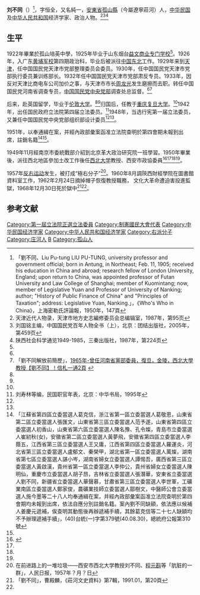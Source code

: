 {{Infobox Officeholder
|姓名=劉不同
|圖像=File:劉不同.jpg
|圖像大小=200px
|圖像說明=  
| 字       = 字恒全
| 號       = 
| 別名     = 又名純一
| 出生名   = 
| 出生日期 = 1905年2月11日
| 出生地點 = {{QING}}[[盛京將軍|盛京統部]][[鳳凰直隸廳_(奉天)|鳳凰廳]][[安東縣_(奉天省)|安東縣]]
| 逝世日期 = {{dda|1968|12|30|1905|2|11}}
| 逝世地點 = {{PRC}}
| 死因     = 
| 墓地     = 
| 墓地座標 = 
| 籍貫     = 
| 政黨     = 
| 其他政黨 = 
| order        = {{ROC}}第1屆[[中華民國立法院|立法委員]]
| term_start   = 1948年5月5日
| term_end     = 1951年8月30日
| constituency = [[安東省_(中華民國)|安東省]]
| parents    = 
| 配偶     = 王佳文
| 伴侶 = 房育珍，化名方勇，1949年後，任西北軍政委員會財務處長
| relatives  =  
| children  = 子女刘孔朝，刘怡宁，刘慰宁
| 母校     = 
| 著作     = 
* 《民生主義之租稅制度》，青年書店，1941.05
* 《財政學概要》，昌明書屋，1948.04
* 《中國財政史》，大東書局
| 簽名     = 
| 腳註     = 
| past     = 
}}
'''刘不同'''（{{bd|1905年|2月11日|1968年|12月30日}}）<ref>「劉不同、Liu Pu-tung  LIU PU-TUNG, university professor and government official; born in Antung, in Northeast; Feb. 11, 1905; received his education in China and abroad; research fellow of London University, England; upon return to China, was appointed professor of Futan University and Law College of Shanghai; member of Kuomintang; now, member of Legislative Yuan and Professor of University of Nanking; author; "History of Public Finance of China" and "Principles of Taxation"; address: Legislative Yuan, Nanking.」，《Who's Who in China》，上海密勒氏評論報，1950年，147頁</ref>，字恒全，又名純一，[[安東省_(中華民國)|安東省]][[孤山縣|孤山縣]]（今屬遼寧莊河）人，[[中华民国|中华民国]]及[[中华人民共和国|中华人民共和国]]经济学家、政治人物。<ref name=tjjd>天津近代人物录，天津市地方史志編修委员会总编辑室，1987年，第95页</ref><ref name=kmt>刘国铭主编，中国国民党百年人物全书（上），北京：团结出版社，2005年，第459页</ref><ref name=sx>陕西社会科学通览1949-1985，三秦出版社，1987年，第224页</ref>

== 生平 ==
1922年畢業於孤山培英中學，1925年毕业于山东烟台[[益文商业专门学校|益文商业专门学校]]<ref name=sx/>。1926年，入广东[[黄埔军校|黄埔军校]]第四期政治科，毕业后被派往[[中国东北|中国东北]]工作。1929年来到[[天津|天津]]，任中国国民党天津市党部整理委员会委员。1930年，任中国国民党天津市党部执行委员兼训练部长。1932年任中国国民党天津市党部肃反专员。1933年，因反对天津比商电车公司加价之事，与天津市市长[[周龙光|周龙光]]发生磨擦而去职。转任中国国民党河南省调查专员，[[中国国民党中央党部|中国国民党中央党部]]调查处总监督。<ref name=tjjd/><ref name="信札">「劉不同解放前簡歷」，[http://book.kongfz.com/item_pic.do?shopId=20937&itemId=787905224&imgId=1 1965年-曾任河南省黨部委員，復旦，金陵，西北大學教授【劉不同】！信札一通2頁] {{Wayback|url=http://book.kongfz.com/item_pic.do?shopId=20937&itemId=787905224&imgId=1 |date=20200625175301 }}</ref>

后来，赴英国留学，毕业于[[伦敦大学|伦敦大学]]。<ref name=sx/><ref name=tjjd/>归国后，任教于[[重庆|重庆]][[复旦大学|复旦大学]]。<ref name=tjjd/>1942年，出任国民政府立法院第四届立法委员。<ref>刘寿林等编，民国职官年表，北京：中华书局，1995年</ref>1948年，当选行宪第一届立法委员，又兼任中国国民党中央党部组织部设计委员<ref name=tjjd/><ref name="信札"/>。

1951年，以奉通緝在案，并經內政部彙案函准立法院查明於第四會期未報到出席，註銷名籍<ref>「江蘇省第四區立委當選人葛克信，浙江省第一區立委當選人葛敬恩，山東省第二區立委當選人張匯文，山東省第三區立委當選人范予遂，山東省第四區立委當選人初香山，山東省第六區立委當選人陳名豫、孔令燦，青島市立委當選人崔紉秋(女)，安徽省第二區立委當選人黃夢飛，安徽省第四區立委當選人李蔭五，江西省第三區立委當選人王又庸，江西省第四區立委當選人羅運炎，河北省第三區立委當選人盧郁文、秦榮甲，湖北省第一區立委當選人萬燦，湖南省第七區立委當選人諶小岑，湖南省婦女立委當選人譚惕吾，廣西省第三區立委當選人黃啟漢，貴州省第一區立委當選人李仲公，貴州省婦女立委當選人陳明仙，重慶市立委當選人胡子昂，吉林省立委當選人張潛華，安東省立委當選人劉不同，新疆省立委當選人華聲慕，甘肅省第三區立委當選人李世軍，工礦業南區立委當選人鄭家俊，農礦業技師立委當選人鄒樹文，中醫師公會立委當選人施今墨等二十八人均奉通緝在案，并經內政部彙案函准立法院查明於第四會期均未報到出席，依法自應分別註銷名籍。案內劉不同缺額，依法應以候補人姜慶元遞補，俟查明其動態後再辦遞補手續，其餘葛克信等二十七人缺額均不予辦理遞補手續」，(40)台統(一)字第379號(40.08.30)，總統府公報第310號</ref><ref name="信札"/>。

1949年11月經南京市委統戰部介紹到北京革大政治研究院一班學習。1950年畢業後，派往西北地區參加土改工作後任[[西北大学_(中国)|西北大学]]教授、西安市政協委員<ref>{{cite news|title=简述庄河历史|url=http://www.da.dl.gov.cn/archWeb_zh/mainPage_zh?ctrl=xxxxPublic&id=83|accessdate=2013-07-30|newspaper=大連市莊河檔案信息網|archive-url=https://web.archive.org/web/20140904102739/http://www.da.dl.gov.cn/archWeb_zh/mainPage_zh?ctrl=xxxxPublic&id=83|archive-date=2014-09-04|dead-url=yes}}</ref><ref name=tjjd/><ref name=sx/><ref name="信札"/>。

1957年[[反右运动|反右运动]]发生，被打成“極右分子”<ref>在前进路上的一堆垃圾——西安市西北大学教授刘不同、[[程元斟|程元斟]]等「肮脏的一群」，人民日报，1957年？月？日</ref>。1960年8月調陝西財經學院在圖書館資料室工作，1962年2月24日摘掉帽子恢復教授職務， 文化大革命遭迫害投進監獄，1968年12月30日死於獄中<ref>「劉不同」，曹殿麟，《莊河文史資料》第7輯，1991.01，第20頁</ref><ref name="信札"/>。

==参考文献==
{{reflist}}
{{1949年聲明脫離國民黨政治人物名單}}
{{第4屆中華民國訓政時期立法委員名單}}
{{中華民國第一屆立法委員}}
[[Category:第一屆立法院正選立法委員|Category:第一屆立法院正選立法委員]]
[[Category:制憲國民大會代表|Category:制憲國民大會代表]]
[[Category:中华民国经济学家|Category:中华民国经济学家]]
[[Category:中华人民共和国经济学家|Category:中华人民共和国经济学家]]
[[Category:右派分子|Category:右派分子]]
[[Category:庄河人|Category:庄河人]]
[[Category:刘姓|B]]
[[Category:孤山人|Category:孤山人]]
